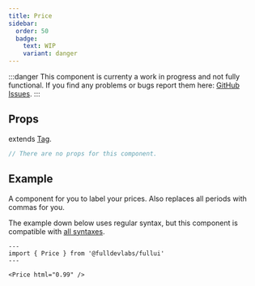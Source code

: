 ```yaml
---
title: Price
sidebar: 
  order: 50
  badge:
    text: WIP
    variant: danger
---
```


:::danger
This component is currenty a work in progress and not fully functional. 
If you find any problems or bugs report them here: [GitHub Issues](https://github.com/fulldevlabs/fullui/issues).
:::

## Props
extends [Tag](/components/tag).
```ts
// There are no props for this component.
```

## Example
A component for you to label your prices. Also replaces all periods with commas for you.

The example down below uses regular syntax, but this component is compatible with [all syntaxes](/guides/components#syntax).

```astro live
---
import { Price } from '@fulldevlabs/fullui'
---

<Price html="0.99" />
```